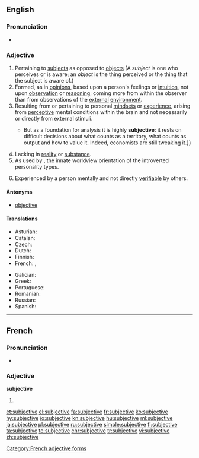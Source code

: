 ==English==

===Pronunciation===

* {{IPA|/səbˈdʒɛktɪv/|/sʌbˈdʒɛktɪv/|lang=en}}

===Adjective===
{{en-adj}}

# Pertaining to [[subject]]s as opposed to [[object]]s (A ''subject'' is one who perceives or is aware; an ''object'' is the thing perceived or the thing that the subject is aware of.)
# Formed, as in [[opinion]]s, based upon a person's feelings or [[intuition]], not upon [[observation]] or [[reasoning]]; coming more from within the observer than from observations of the [[external]] [[environment]].
# Resulting from or pertaining to personal [[mindset]]s or [[experience]], arising from [[perceptive]] mental conditions within the brain and not necessarily or directly from external stimuli.
#*{{quote-magazine|date=2013-08-03|volume=408|issue=8847|magazine={{w|The Economist}}
|title=[http://www.economist.com/news/finance-and-economics/21582498-america-has-changed-way-it-measures-gdp-boundary-problems Boundary problems]
|passage=Economics is a messy discipline: too fluid to be a science, too rigorous to be an art. Perhaps it is fitting that economists’ most-used metric, gross domestic product (GDP), is a tangle too.{{...}}But as a foundation for analysis it is highly '''subjective''': it rests on difficult decisions about what counts as a territory, what counts as output and how to value it. Indeed, economists are still tweaking it.}}
# Lacking in [[reality]] or [[substance]].
# As used by {{w|Carl Jung}}, the innate worldview orientation of the introverted personality types.
# {{context|philosophy|psychology|lang=en}} Experienced by a person mentally and not directly [[verifiable]] by others.

====Antonyms====
* [[objective]]

====Translations====
{{trans-top|based upon subjective feelings or intuition}}
* Asturian: {{t|ast|suxetivu}}
* Catalan: {{t|ca|subjectiu}}
* Czech: {{t|cs|subjektivní}}
* Dutch: {{t+|nl|subjectief}}
* Finnish: {{t+|fi|subjektiivinen}}
* French: {{t+|fr|subjectif|m}},  {{t+|fr|subjective|f}}
{{trans-mid}}
* Galician: {{t|gl|subxectivo}}
* Greek: {{t+|el|υποκειμενικός|m|tr=ypokeimenikós|sc=Grek}}
* Portuguese: {{t+|pt|subjetivo}}
* Romanian: {{t|ro|subiectiv}}
* Russian: {{t+|ru|субъекти́вный|sc=Cyrl|tr=sub"jektívnyj}}
* Spanish: {{t+|es|subjetivo}}
{{trans-bottom}}

----

==French==

===Pronunciation===
* {{IPA|/syb.ʒɛk.tiv/|lang=fr}}

===Adjective===
'''subjective''' {{g|f}}

# {{feminine of|subjectif|lang=fr}}

[[Category:French adjective forms]]

[[et:subjective]]
[[el:subjective]]
[[fa:subjective]]
[[fr:subjective]]
[[ko:subjective]]
[[hy:subjective]]
[[io:subjective]]
[[kn:subjective]]
[[hu:subjective]]
[[ml:subjective]]
[[ja:subjective]]
[[pl:subjective]]
[[ru:subjective]]
[[simple:subjective]]
[[fi:subjective]]
[[ta:subjective]]
[[te:subjective]]
[[chr:subjective]]
[[tr:subjective]]
[[vi:subjective]]
[[zh:subjective]]